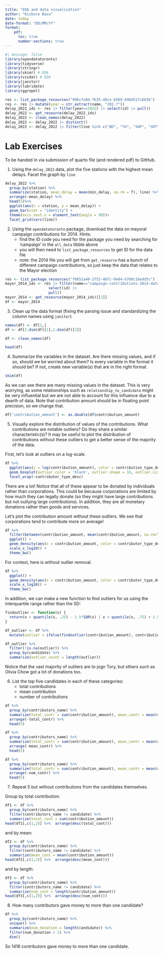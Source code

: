 ```yaml
---
title: "EDA and data visualization"
author: "Kishore Basu"
date: today
date-format: "DD/MM/YY"
format: 
    pdf:
      toc: true
      number-sections: true
---
```




```r
#| message: false
library(opendatatoronto)
library(tidyverse)
library(stringr)
library(skimr) # EDA
library(visdat) # EDA
library(janitor)
library(lubridate)
library(ggrepel)
```

```r
res <- list_package_resources("996cfe8d-fb35-40ce-b569-698d51fc683b") 
res <- res |> mutate(year = str_extract(name, "202.?"))
delay_2022_ids <- res |> filter(year==2022) |> select(id) |> pull()
delay_2022 <- get_resource(delay_2022_ids)
delay_2022 <- clean_names(delay_2022)
delay_2022 <- delay_2022 |> distinct()
delay_2022 <- delay_2022 |> filter(line %in% c("BD", "YU", "SHP", "SRT"))
```


# Lab Exercises

To be handed in via submission of quarto file (and rendered pdf) to GitHub.

1. Using the `delay_2022` data, plot the five stations with the highest mean delays. Facet the graph by `line`

```r
delay_2022 %>% 
  group_by(station) %>% 
  summarize(station, mean_delay = mean(min_delay, na.rm = T), line) %>% 
  arrange(-mean_delay) %>% 
  head(5)%>% 
  ggplot(aes(x = station, y = mean_delay)) + 
  geom_bar(stat = "identity") + 
  theme(axis.text.x = element_text(angle = 90))+ 
  facet_grid(vars(line))
```


2. Using the `opendatatoronto` package, download the data on mayoral campaign contributions for 2014. Hints:
    + find the ID code you need for the package you need by searching for 'campaign' in the `all_data` tibble above
    + you will then need to `list_package_resources` to get ID for the data file
    + note: the 2014 file you will get from `get_resource` has a bunch of different campaign contributions, so just keep the data that relates to the Mayor election
    
```r
res <- list_package_resources("f6651a40-2f52-46fc-9e04-b760c16edd5c")
mayor_2014_ids <- res |> filter(name=="campaign-contributions-2014-data") |> 
                    select(id) |> 
                    pull()
mayor_2014 <- get_resource(mayor_2014_ids)[[2]]
df <- mayor_2014
```
    
3. Clean up the data format (fixing the parsing issue and standardizing the column names using `janitor`)
```r
names(df) <- df[1,]
df <- df[2:dim(df)[1],1:dim(df)[2]]
```

```r
df <- clean_names(df)
```


```r
head(df)
```


4. Summarize the variables in the dataset. Are there missing values, and if so, should we be worried about them? Is every variable in the format it should be? If not, create new variable(s) that are in the right format.



```r
skim(df)
```

As we can see there are many missing values in the dataset. This is very worrying, as some relationships such as `relationship_to_candidate` might be very influential but we are not able to account for this influence due to a dearth of data. Note that contribution amount should be in floating point precision, so we change that. 

```r
df['contribution_amount'] <- as.double(df$contribution_amount)
```


5. Visually explore the distribution of values of the contributions. What contributions are notable outliers? Do they share a similar characteristic(s)? It may be useful to plot the distribution of contributions without these outliers to get a better sense of the majority of the data. 

First, let's look at outliers on a log-scale. 

```r
df %>% 
  ggplot(aes(y = log(contribution_amount), color = contribution_type_desc)) + 
  geom_boxplot(outlier.color = 'black', outlier.shape = 16, outlier.size = 2, notch = FALSE) +
  facet_wrap(~contributor_type_desc)
```
There are a lot! Notice that all of these appear to be donated by individuals rather than corporations. This could be because corporations are limited by how much they can legally donate (so they might have large contributions but not outlying large contributions). In addition, they are all monetary donations rather than goods and services.

Let's plot the contribution amount without these outliers. We see that corporations tend to contribute more on average!

```r
df %>% 
  filter(between(contribution_amount, mean(contribution_amount, na.rm=TRUE) - (1.5 * sd(contribution_amount, na.rm=TRUE)), mean(contribution_amount, na.rm=TRUE) + (1.5 * sd(contribution_amount, na.rm=TRUE)))) %>% 
  ggplot() + 
  geom_density(aes(x = contribution_amount, color = contributor_type_desc)) + 
  scale_x_log10() + 
  theme_bw()
```
For context, here is without outlier removal. 

```r
df %>% 
  ggplot() + 
  geom_density(aes(x = contribution_amount, color = contributor_type_desc)) + 
  scale_x_log10() + 
  theme_bw()
```
In addition, we can make a new function to find outliers for us using the interquartile range rather than the SD:

```r
findoutlier <- function(x) {
  return(x < quantile(x, .25) - 1.5*IQR(x) | x > quantile(x, .75) + 1.5*IQR(x))
}
```

```r
df_outlier <- df %>% 
  mutate(outlier = ifelse(findoutlier(contribution_amount), contribution_amount, NA))
```

```r
df_outlier %>% 
  filter(!is.na(outlier)) %>% 
  group_by(candidate) %>% 
  summarize(outlier_count = length(outlier))
```

Notice that the vast majority of outliers are to jogn Tory, but others such as Olivia Chow got a lot of donations too.

6. List the top five candidates in each of these categories:
    + total contributions
    + mean contribution
    + number of contributions
    
```r
df %>% 
  group_by(contributors_name) %>% 
  summarize(total_contr = sum(contribution_amount), mean_contr = mean(contribution_amount), num_contr = length(contribution_amount)) %>% 
  arrange(-total_contr) %>% 
  head(5)
```

```r
df %>% 
  group_by(contributors_name) %>% 
  summarize(total_contr = sum(contribution_amount), mean_contr = mean(contribution_amount), num_contr = length(contribution_amount)) %>% 
  arrange(-mean_contr) %>% 
  head(5)
```

```r
df %>% 
  group_by(contributors_name) %>% 
  summarize(total_contr = sum(contribution_amount), mean_contr = mean(contribution_amount), num_contr = length(contribution_amount)) %>% 
  arrange(-num_contr) %>% 
  head(5)
```
  
7. Repeat 5 but without contributions from the candidates themselves.

Group by total contribution:

```r
df1 <- df %>% 
  group_by(contributors_name) %>% 
  filter(contributors_name != candidate) %>% 
  summarize(total_cont = sum(contribution_amount))
head(df1[,c(1,2)] %>%  arrange(desc(total_cont)))
```

and by mean:

```r
df2 <- df %>% 
  group_by(contributors_name) %>% 
  filter(contributors_name != candidate) %>% 
  summarize(mean_cont = mean(contribution_amount))
head(df2[,c(1,2)] %>%  arrange(desc(mean_cont)))
```
and by length:

```r
df3 <- df %>% 
  group_by(contributors_name) %>% 
  filter(contributors_name != candidate) %>% 
  summarize(num_cont = length(contribution_amount))
head(df3[,c(1,2)] %>%  arrange(desc(num_cont)))
```


8. How many contributors gave money to more than one candidate? 


```r
df %>% 
  group_by(contributors_name) %>% 
  unique() %>% 
  summarize(num_donation = length(candidate)) %>% 
  filter(num_donation > 1) %>% 
  dim()
```
So 1416 contributors gave money to more than one candidate. 




